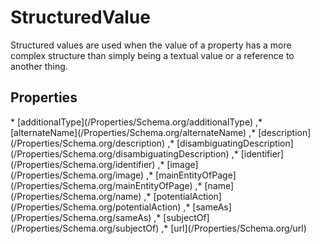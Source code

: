 # StructuredValue

Structured values are used when the value of a property has a more complex structure than simply being a textual value or a reference to another thing.

## Properties

<Grid>
* [additionalType](/Properties/Schema.org/additionalType)
,* [alternateName](/Properties/Schema.org/alternateName)
,* [description](/Properties/Schema.org/description)
,* [disambiguatingDescription](/Properties/Schema.org/disambiguatingDescription)
,* [identifier](/Properties/Schema.org/identifier)
,* [image](/Properties/Schema.org/image)
,* [mainEntityOfPage](/Properties/Schema.org/mainEntityOfPage)
,* [name](/Properties/Schema.org/name)
,* [potentialAction](/Properties/Schema.org/potentialAction)
,* [sameAs](/Properties/Schema.org/sameAs)
,* [subjectOf](/Properties/Schema.org/subjectOf)
,* [url](/Properties/Schema.org/url)

</Grid>

